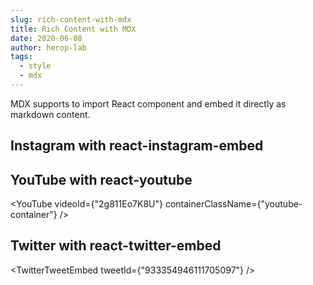 ```yaml
---
slug: rich-content-with-mdx
title: Rich Content with MDX
date: 2020-06-08
author: herop-lab
tags:
  - style
  - mdx
---
```


MDX supports to import React component and embed it directly as markdown content.

## Instagram with react-instagram-embed

<InstagramEmbed
  url="https://instagr.am/p/Zw9o4/"
  maxWidth={320}
  hideCaption={true}
/>

## YouTube with react-youtube

<YouTube videoId={"2g811Eo7K8U"} containerClassName={"youtube-container"} />

## Twitter with react-twitter-embed

<TwitterTweetEmbed tweetId={"933354946111705097"} />
